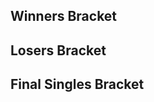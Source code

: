 {{SetGame|melee}}{{DISPLAYTITLE:LAN ETS 2017: ''Melee'' Singles Bracket}}{{Tabs static
|name1=Overview
|link1=LAN ETS/2017/Melee
|name2=Singles Pools
|link2=LAN ETS/2017/Melee/Singles Pools
|name3=Singles Bracket
|link3=LAN ETS/2017/Melee/Singles Bracket
|name4=Doubles Bracket
|link4=LAN ETS/2017/Melee/Doubles Bracket
|This=3
}}
==Winners Bracket==
{{16DEWBracketA2
|tourneylink=LAN ETS/2017/Melee
|tourneyname=LAN ETS 2017
|column-width=200
<!-- Ro16 -->
|r1m1p1=Leffen |r1m1p1flag=se |r1m1p1score=2
|r1m1p2=PizzaGalaxy |r1m1p2flag=us |r1m1p2score=0
|r1m1win=1

|r1m2p1=Lunar Dusk |r1m2p1flag=ca |r1m2p1score=2
|r1m2p2=HP |r1m2p2flag=ca |r1m2p2score=1
|r1m2win=1

|r1m3p1=Trulliam |r1m3p1flag=ca |r1m3p1score=2
|r1m3p2=GoDiegoGo |r1m3p2flag=ve |r1m3p2score=0
|r1m3win=1

|r1m4p1=Kage |r1m4p1flag=ca |r1m4p1score=2
|r1m4p2=Padre |r1m4p2flag=ca |r1m4p2score=0
|r1m4win=1

|r1m5p1=KirbyKaze |r1m5p1flag=ca |r1m5p1score=2
|r1m5p2=nintnt |r1m5p2flag=ca |r1m5p2score=0
|r1m5win=1

|r1m6p1=Legend |r1m6p1flag=ca |r1m6p1score=2
|r1m6p2=Spicy Hungarian |r1m6p2flag=ca |r1m6p2score=0
|r1m6win=1

|r1m7p1=Ryan Ford |r1m7p1flag=ca |r1m7p1score=2
|r1m7p2=SAUS |r1m7p2flag=ca |r1m7p2score=0
|r1m7win=1

|r1m8p1=Nightmare |r1m8p1flag=ca |r1m8p1score=2
|r1m8p2=Tranimal |r1m8p2flag=ca |r1m8p2score=1
|r1m8win=1

<!-- QUARTERFINALS -->
|r2m1p1=Leffen |r2m1p1flag=se |r2m1p1score=3
|r2m1p2=Lunar Dusk |r2m1p2flag=ca |r2m1p2score=1
|r2m1win=1
|r2m1p1char1=fox |r2m1p2char1=ic |r2m1p1stock1=2 |r2m1p2stock1=0 |r2m1win1=1 |r2m1stage1=Battlefield
|r2m1p1char2=fox |r2m1p2char2=ic |r2m1p1stock2=3 |r2m1p2stock2=0 |r2m1win2=1 |r2m1stage2=Final Destination
|r2m1p1char3=fox |r2m1p2char3=ic |r2m1p1stock3=0 |r2m1p2stock3=1 |r2m1win3=2 |r2m1stage3=Yoshi's Story
|r2m1p1char4=fox |r2m1p2char4=ic |r2m1p1stock4=3 |r2m1p2stock4=0 |r2m1win4=1 |r2m1stage4=Yoshi's Story
|r2m1details={{BracketMatchDetails|preview=|lrthread=|interview=|recap=|comment=|live=|vod=https://drive.google.com/file/d/0B54-aQ1RWZB1R3FMdkF6WHFaUG8/view}}

|r2m2p1=Trulliam |r2m2p1flag=ca |r2m2p1score=1
|r2m2p2=Kage |r2m2p2flag=ca |r2m2p2score=3
|r2m2win=2

|r2m3p1=KirbyKaze |r2m3p1flag=ca |r2m3p1score=3
|r2m3p2=Legend |r2m3p2flag=ca |r2m3p2score=0
|r2m3win=1

|r2m4p1=Ryan Ford |r2m4p1flag=ca |r2m4p1score=3
|r2m4p2=Nightmare |r2m4p2flag=ca |r2m4p2score=2
|r2m4win=1
|r2m4p1char1=fox |r2m4p2char1=marth |r2m4p1stock1=2 |r2m4p2stock1=0 |r2m4win1=1 |r2m4stage1=Dream Land
|r2m4p1char2=fox |r2m4p2char2=marth |r2m4p1stock2=1 |r2m4p2stock2=0 |r2m4win2=1 |r2m4stage2=Yoshi's Story
|r2m4p1char3=fox |r2m4p2char3=marth |r2m4p1stock3=0 |r2m4p2stock3=1 |r2m4win3=2 |r2m4stage3=Yoshi's Story
|r2m4p1char4=fox |r2m4p2char4=marth |r2m4p1stock4=0 |r2m4p2stock4=1 |r2m4win4=2 |r2m4stage4=Fountain of Dreams
|r2m4p1char5=fox |r2m4p2char5=marth |r2m4p1stock5=2 |r2m4p2stock5=0 |r2m4win5=1 |r2m4stage5=Fountain of Dreams
|r2m4date=February 11, 2017
|r2m4finished=
|r2m4details={{BracketMatchDetails|comment=|preview=|lrthread=|vod=|interview=|recap=}}

<!-- SEMIFINALS -->
|r3m1p1=Leffen |r3m1p1flag=se |r3m1p1score=3
|r3m1p2=Kage |r3m1p2flag=ca |r3m1p2score=0
|r3m1win=1
|r3m1p1char1=fox |r3m1p2char1=ganon |r3m1p1stock1=2 |r3m1p2stock1=0 |r3m1win1=1 |r3m1stage1=Battlefield
|r3m1p1char2=fox |r3m1p2char2=ganon |r3m1p1stock2=3 |r3m1p2stock2=0 |r3m1win2=1 |r3m1stage2=Yoshi's Story
|r3m1p1char3=fox |r3m1p2char3=ganon |r3m1p1stock3=3 |r3m1p2stock3=0 |r3m1win3=1 |r3m1stage3=Battlefield
|r3m1p1char4= |r3m1p2char4= |r3m1p1stock4= |r3m1p2stock4= |r3m1win4= |r3m1stage4=
|r3m1p1char5= |r3m1p2char5= |r3m1p1stock5= |r3m1p2stock5= |r3m1win5= |r3m1stage5=
|r3m1date=February 12, 2017
|r3m1finished=
|r3m1details={{BracketMatchDetails
|preview=
|lrthread=
|interview=
|recap=
|comment=
|vod=
}}

|r3m2p1=KirbyKaze |r3m2p1flag=ca |r3m2p1score=3
|r3m2p2=Ryan Ford |r3m2p2flag=ca |r3m2p2score=0
|r3m2win=1
|r3m2p1char1=sheik |r3m2p2char1=fox |r3m2p1stock1=2 |r3m2p2stock1=0 |r3m2win1=1 |r3m2stage1=Dream Land
|r3m2p1char2=sheik |r3m2p2char2=fox |r3m2p1stock2=1 |r3m2p2stock2=0 |r3m2win2=1 |r3m2stage2=Final Destination
|r3m2p1char3=sheik |r3m2p2char3=mario |r3m2p1stock3=2 |r3m2p2stock3=0 |r3m2win3=1 |r3m2stage3=Final Destination
|r3m2p1char4= |r3m2p2char4= |r3m2p1stock4= |r3m2p2stock4= |r3m2win4= |r3m2stage4=
|r3m2p1char5= |r3m2p2char5= |r3m2p1stock5= |r3m2p2stock5= |r3m2win5= |r3m2stage5=
|r3m2date=February 12, 2017
|r3m2finished=
|r3m2details={{BracketMatchDetails
|preview=
|lrthread=
|interview=
|recap=
|comment=
|vod=
}}
}}
==Losers Bracket==
{{32DELBracketSmwA
|tourneylink=LAN ETS/2017/Melee
|tourneyname=LAN ETS 2017
|l1placement=25-32
|l2placement=17-24
|l3placement=13-16
|l4placement=9-12
|l5placement=7-8
|l6placement=5-6

|l1m1p1=Wiseclown |l1m1p1flag=ca |l1m1p1score=1 |l1m1win=2
|l1m1p2=lShadow |l1m1p2flag= |l1m1p2score=2
|l1m2p1=Rudo |l1m2p1flag=ca |l1m2p1score=1 |l1m2win=2
|l1m2p2=Gabe |l1m2p2flag=ca |l1m2p2score=2
|l1m3p1=LXIX |l1m3p1flag=ca |l1m3p1score=2 |l1m3win=1
|l1m3p2=SpaceGhost |l1m3p2flag=ca |l1m3p2score=1
|l1m4p1=Seabass |l1m4p1flag=us |l1m4p1score=2 |l1m4win=1
|l1m4p2=X |l1m4p2flag=ca |l1m4p2score=0
|l1m5p1=Nix |l1m5p1flag=ca |l1m5p1score=1 |l1m5win=2
|l1m5p2=PlamZ |l1m5p2flag=ca |l1m5p2score=2
|l1m6p1=MelpyX |l1m6p1flag=ca |l1m6p1score=0 |l1m6win=2
|l1m6p2=Eon |l1m6p2flag=ca |l1m6p2score=2
|l1m7p1=sn3aky |l1m7p1flag=ca |l1m7p1score=0 |l1m7win=2
|l1m7p2=Yogi |l1m7p2flag=ca |l1m7p2score=2
|l1m8p1=JustAFrog |l1m8p1flag= |l1m8p1score=1 |l1m8win=2
|l1m8p2=EviL-X |l1m8p2flag=ca |l1m8p2score=2

|l2m1p1=PizzaGalaxy |l2m1p1flag=us |l2m1p1score=3 |l2m1win=1
|l2m1p2=lShadow |l2m1p2flag= |l2m1p2score=0
|l2m2p1=HP |l2m2p1flag=ca |l2m2p1score=1 |l2m2win=2
|l2m2p2=Gabe |l2m2p2flag=ca |l2m2p2score=3
|l2m3p1=GoDiegoGo |l2m3p1flag=ve |l2m3p1score=2 |l2m3win=2
|l2m3p2=LXIX |l2m3p2flag=ca |l2m3p2score=3
|l2m4p1=Padre |l2m4p1flag=ca |l2m4p1score=3 |l2m4win=1
|l2m4p2=Seabass |l2m4p2flag=us |l2m4p2score=1
|l2m5p1=nintnt |l2m5p1flag=ca |l2m5p1score=3 |l2m5win=1
|l2m5p2=PlamZ |l2m5p2flag=ca |l2m5p2score=0
|l2m6p1=Spicy Hungarian |l2m6p1flag=ca |l2m6p1score=3 |l2m6win=1
|l2m6p2=Eon |l2m6p2flag=ca |l2m6p2score=0
|l2m7p1=SAUS |l2m7p1flag=ca |l2m7p1score={{win}} |l2m7win=1
|l2m7p2=Yogi |l2m7p2flag=ca |l2m7p2score=
|l2m8p1=Tranimal |l2m8p1flag=ca |l2m8p1score=3 |l2m8win=1
|l2m8p2=EviL-X |l2m8p2flag=ca |l2m8p2score=1

|l3m1p1=PizzaGalaxy |l3m1p1flag=us |l3m1p1score=1 |l3m1win=2
|l3m1p2=Gabe |l3m1p2flag=ca |l3m1p2score=3
|l3m2p1=LXIX |l3m2p1flag=ca |l3m2p1score=0 |l3m2win=2
|l3m2p2=Padre |l3m2p2flag=ca |l3m2p2score=3
|l3m3p1=nintnt |l3m3p1flag=ca |l3m3p1score=1 |l3m3win=2
|l3m3p2=Spicy Hungarian |l3m3p2flag=ca |l3m3p2score=3
|l3m4p1=SAUS |l3m4p1flag=ca |l3m4p1score=1 |l3m4win=2
|l3m4p2=Tranimal |l3m4p2flag=ca |l3m4p2score=3

|l4m1p1=Nightmare |l4m1p1flag=ca |l4m1p1score=3 |l4m1win=1
|l4m1p2=Gabe |l4m1p2flag=ca |l4m1p2score=0
|l4m1p1char1=marth |l4m1p2char1=marth |l4m1p1stock1=4 |l4m1p2stock1=0 |l4m1win1=1 |l4m1stage1=Battlefield
|l4m1p1char2=marth |l4m1p2char2=marth |l4m1p1stock2=4 |l4m1p2stock2=0 |l4m1win2=1 |l4m1stage2=Dream Land
|l4m1p1char3=marth |l4m1p2char3=fox |l4m1p1stock3=2 |l4m1p2stock3=0 |l4m1win3=1 |l4m1stage3=Dream Land
|l4m1p1char4= |l4m1p2char4= |l4m1p1stock4= |l4m1p2stock4= |l4m1win4= |l4m1stage4=
|l4m1p1char5= |l4m1p2char5= |l4m1p1stock5= |l4m1p2stock5= |l4m1win5= |l4m1stage5=
|l4m1date=February 11, 2017
|l4m1finished=
|l4m1details={{BracketMatchDetails|comment=|preview=|lrthread=|vod=|interview=|recap=}}

|l4m2p1=Legend |l4m2p1flag=ca |l4m2p1score=3 |l4m2win=1
|l4m2p2=Padre |l4m2p2flag=ca |l4m2p2score=2
|l4m2p1char1=jigglypuff |l4m2p2char1=falco |l4m2p1stock1=1 |l4m2p2stock1=0 |l4m2win1=1 |l4m2stage1=Battlefield
|l4m2p1char2=jigglypuff |l4m2p2char2=falco |l4m2p1stock2=0 |l4m2p2stock2=1 |l4m2win2=2 |l4m2stage2=Yoshi's Story
|l4m2p1char3=jigglypuff |l4m2p2char3=falco |l4m2p1stock3=2 |l4m2p2stock3=0 |l4m2win3=1 |l4m2stage3=Dream Land
|l4m2p1char4=jigglypuff |l4m2p2char4=falco |l4m2p1stock4=0 |l4m2p2stock4=1 |l4m2win4=2 |l4m2stage4=Battlefield
|l4m2p1char5=jigglypuff |l4m2p2char5=falco |l4m2p1stock5=1 |l4m2p2stock5=0 |l4m2win5=1 |l4m2stage5=Final Destination

|l4m3p1=Trulliam |l4m3p1flag=ca |l4m3p1score=3 |l4m3win=1
|l4m3p2=Spicy Hungarian |l4m3p2flag=ca |l4m3p2score=1
|l4m3p1char1=falco |l4m3p2char1=peach |l4m3p1stock1=2 |l4m3p2stock1=0 |l4m3win1=1 |l4m3stage1=Fountain of Dreams
|l4m3p1char2=falco |l4m3p2char2=peach |l4m3p1stock2=0 |l4m3p2stock2=1 |l4m3win2=2 |l4m3stage2=Final Destination
|l4m3p1char3=falco |l4m3p2char3=peach |l4m3p1stock3=3 |l4m3p2stock3=0 |l4m3win3=1 |l4m3stage3=Yoshi's Story
|l4m3p1char4=falco |l4m3p2char4=peach |l4m3p1stock4=2 |l4m3p2stock4=0 |l4m3win4=1 |l4m3stage4=Dream Land
|l4m3p1char5= |l4m3p2char5= |l4m3p1stock5= |l4m3p2stock5= |l4m3win5= |l4m3stage5=
|l4m3date=February 11, 2017
|l4m3finished=
|l4m3details={{BracketMatchDetails|comment=|preview=|lrthread=|vod=|interview=|recap=}}

|l4m4p1=Lunar Dusk |l4m4p1flag=ca |l4m4p1score=2 |l4m4win=2
|l4m4p2=Tranimal |l4m4p2flag=ca |l4m4p2score=3
|l4m4p1char1=ic |l4m4p2char1=peach |l4m4p1stock1=0 |l4m4p2stock1=1 |l4m4win1=2 |l4m4stage1=Battlefield
|l4m4p1char2=ic |l4m4p2char2=peach |l4m4p1stock2=2 |l4m4p2stock2=0 |l4m4win2=1 |l4m4stage2=Pokémon Stadium
|l4m4p1char3=ic |l4m4p2char3=peach |l4m4p1stock3=0 |l4m4p2stock3=1 |l4m4win3=2 |l4m4stage3=Fountain of Dreams
|l4m4p1char4=ic |l4m4p2char4=peach |l4m4p1stock4=1 |l4m4p2stock4=0 |l4m4win4=1 |l4m4stage4=Final Destination
|l4m4p1char5=ic |l4m4p2char5=peach |l4m4p1stock5=0 |l4m4p2stock5=2 |l4m4win5=2 |l4m4stage5=Dream Land
|l4m4date=February 11, 2017
|l4m4finished=
|l4m4details={{BracketMatchDetails|comment=|preview=|lrthread=|vod=|interview=|recap=}}

|l5m1p1=Nightmare |l5m1p1flag=ca |l5m1p1score=3 |l5m1win=1
|l5m1p2=Legend |l5m1p2flag=ca |l5m1p2score=2
|l5m1p1char1=marth |l5m1p2char1=puff |l5m1p1stock1=2 |l5m1p2stock1=0 |l5m1win1=1 |l5m1stage1=Battlefield
|l5m1p1char2=fox |l5m1p2char2=puff |l5m1p1stock2=1 |l5m1p2stock2=0 |l5m1win2=1 |l5m1stage2=Dream Land
|l5m1p1char3=fox |l5m1p2char3=puff |l5m1p1stock3=0 |l5m1p2stock3=1 |l5m1win3=2 |l5m1stage3=Dream Land
|l5m1p1char4=marth |l5m1p2char4=puff |l5m1p1stock4=0 |l5m1p2stock4=1 |l5m1win4=2 |l5m1stage4=Yoshi's Story
|l5m1p1char5=marth |l5m1p2char5=puff |l5m1p1stock5=2 |l5m1p2stock5=0 |l5m1win5=1 |l5m1stage5=Yoshi's Story
|l5m1date=February 12, 2017
|l5m1finished=
|l5m1details={{BracketMatchDetails|comment=|preview=|lrthread=|vod=|interview=|recap=}}

|l5m2p1=Trulliam |l5m2p1flag=ca |l5m2p1score=3 |l5m2win=1
|l5m2p2=Tranimal |l5m2p2flag=ca |l5m2p2score=0
|l5m2p1char1=falco |l5m2p2char1=sheik |l5m2p1stock1=3 |l5m2p2stock1=0 |l5m2win1=1 |l5m2stage1=Battlefield
|l5m2p1char2=falco |l5m2p2char2=sheik |l5m2p1stock2=2 |l5m2p2stock2=0 |l5m2win2=1 |l5m2stage2=Fountain of Dreams
|l5m2p1char3=falco |l5m2p2char3=sheik |l5m2p1stock3=2 |l5m2p2stock3=0 |l5m2win3=1 |l5m2stage3=Fountain of Dreams
|l5m2p1char4= |l5m2p2char4= |l5m2p1stock4= |l5m2p2stock4= |l5m2win4= |l5m2stage4=
|l5m2p1char5= |l5m2p2char5= |l5m2p1stock5= |l5m2p2stock5= |l5m2win5= |l5m2stage5=
|l5m2date=February 12, 2017
|l5m2finished=
|l5m2details={{BracketMatchDetails|comment=|preview=|lrthread=|vod=|interview=|recap=}}

|l6m1p1=Kage |l6m1p1flag=ca |l6m1p1score=3 |l6m1win=1
|l6m1p2=Nightmare |l6m1p2flag=ca |l6m1p2score=1
|l6m1p1char1=ganon |l6m1p2char1=marth |l6m1p1stock1=3 |l6m1p2stock1=0 |l6m1win1=1 |l6m1stage1=Battlefield
|l6m1p1char2=ganon |l6m1p2char2=marth |l6m1p1stock2=0 |l6m1p2stock2=1 |l6m1win2=2 |l6m1stage2=Final Destination
|l6m1p1char3=ganon |l6m1p2char3=fox |l6m1p1stock3=1 |l6m1p2stock3=0 |l6m1win3=1 |l6m1stage3=Dream Land
|l6m1p1char4=ganon |l6m1p2char4=marth |l6m1p1stock4=1 |l6m1p2stock4=0 |l6m1win4=1 |l6m1stage4=Battlefield
|l6m1p1char5= |l6m1p2char5= |l6m1p1stock5= |l6m1p2stock5= |l6m1win5= |l6m1stage5=
|l6m1date=February 12, 2017
|l6m1finished=
|l6m1details={{BracketMatchDetails|comment=|preview=|lrthread=|vod=|interview=|recap=}}

|l6m2p1=Ryan Ford |l6m2p1flag=ca |l6m2p1score=3 |l6m2win=1
|l6m2p2=Trulliam |l6m2p2flag=ca |l6m2p2score=0
|l6m2p1char1=fox |l6m2p2char1=falco |l6m2p1stock1=2 |l6m2p2stock1=0 |l6m2win1=1 |l6m2stage1=Battlefield
|l6m2p1char2=fox |l6m2p2char2=falco |l6m2p1stock2=2 |l6m2p2stock2=0 |l6m2win2=1 |l6m2stage2=Pokémon Stadium
|l6m2p1char3=fox |l6m2p2char3=falco |l6m2p1stock3=1 |l6m2p2stock3=0 |l6m2win3=1 |l6m2stage3=Pokémon Stadium
|l6m2p1char4= |l6m2p2char4= |l6m2p1stock4= |l6m2p2stock4= |l6m2win4= |l6m2stage4=
|l6m2p1char5= |l6m2p2char5= |l6m2p1stock5= |l6m2p2stock5= |l6m2win5= |l6m2stage5=
|l6m2date=February 12, 2017
|l6m2finished=
|l6m2details={{BracketMatchDetails|comment=|preview=|lrthread=|vod=|interview=|recap=}}
}}
<onlyinclude>
==Final Singles Bracket==
{{DEFinalSmwBracket
|tourneylink=LAN ETS/2017/Melee
|tourneyname=LAN ETS 2017
|l1placement=4
|r2placement=3
|r3loserplacement=2
|r3winnerplacement=1
|column-width=190

<!-- FROM WINNERS -->
|r1m1p1=Leffen |r1m1p1flag=se |r1m1p1score=3
|r1m1p2=KirbyKaze |r1m1p2flag=ca |r1m1p2score=1
|r1m1win=1
|r1m1p1char1=fox |r1m1p1stock1=2 |r1m1p2char1=sheik |r1m1p2stock1=0 |r1m1win1=1 |r1m1stage1=Dream Land
|r1m1p1char2=fox |r1m1p1stock2=0 |r1m1p2char2=sheik |r1m1p2stock2=1 |r1m1win2=2 |r1m1stage2=Battlefield
|r1m1p1char3=fox |r1m1p1stock3=2 |r1m1p2char3=sheik |r1m1p2stock3=0 |r1m1win3=1 |r1m1stage3=Final Destination
|r1m1p1char4=fox |r1m1p1stock4=2 |r1m1p2char4=sheik |r1m1p2stock4=0 |r1m1win4=1 |r1m1stage4=Fountain of Dreams
|r1m1p1char5= |r1m1p1stock5= |r1m1p2char5= |r1m1p2stock5= |r1m1win5= |r1m1stage5=
|r1m1date=February 12, 2017
|r1m1finished=
|r1m1details={{BracketMatchDetails
|vod=
|preview=
|lrthread=
|interview=
|recap=
|comment=
|live=
}}

<!-- FROM LOSERS -->
|l1m1p1=Kage |l1m1p1flag=ca |l1m1p1score=2
|l1m1p2=Ryan Ford |l1m1p2flag=ca |l1m1p2score=3
|l1m1win=2
|l1m1p1char1=ganon |l1m1p1stock1= |l1m1p2char1=falco |l1m1p2stock1=0 |l1m1win1=1 |l1m1stage1=Yoshi's Story
|l1m1p1char2=ganon |l1m1p1stock2=0 |l1m1p2char2=fox |l1m1p2stock2=2 |l1m1win2=2 |l1m1stage2=Final Destination
|l1m1p1char3=ganon |l1m1p1stock3=0 |l1m1p2char3=fox |l1m1p2stock3=1 |l1m1win3=2 |l1m1stage3=Battlefield
|l1m1p1char4=ganon |l1m1p1stock4=1 |l1m1p2char4=fox |l1m1p2stock4=0 |l1m1win4=1 |l1m1stage4=Battlefield
|l1m1p1char5=ganon |l1m1p1stock5=0 |l1m1p2char5=fox |l1m1p2stock5=1 |l1m1win5=2 |l1m1stage5=Dream Land
|l1m1date=February 12, 2017
|l1m1finished=
|l1m1details={{BracketMatchDetails
|vod=
|preview=
|lrthread=
|interview=
|recap=
|comment=
|live=
}}

<!-- LOSERS FINALS -->
|r2m1p1=KirbyKaze |r2m1p1flag=ca |r2m1p1score=3
|r2m1p2=Ryan Ford |r2m1p2flag=ca |r2m1p2score=1
|r2m1win=1
|r2m1p1char1=sheik |r2m1p1stock1=2 |r2m1p2char1=fox |r2m1p2stock1=0 |r2m1win1=1 |r2m1stage1=Dream Land
|r2m1p1char2=sheik |r2m1p1stock2=0 |r2m1p2char2=fox |r2m1p2stock2=2 |r2m1win2=2 |r2m1stage2=Final Destination
|r2m1p1char3=sheik |r2m1p1stock3=1 |r2m1p2char3=fox |r2m1p2stock3=0 |r2m1win3=1 |r2m1stage3=Battlefield
|r2m1p1char4=sheik |r2m1p1stock4=2 |r2m1p2char4=fox |r2m1p2stock4=0 |r2m1win4=1 |r2m1stage4=Fountain of Dreams
|r2m1p1char5= |r2m1p1stock5= |r2m1p2char5= |r2m1p2stock5= |r2m1win5= |r2m1stage5=
|r2m1date=February 12, 2017
|r2m1finished=
|r2m1details={{BracketMatchDetails
|vod=
|preview=
|lrthread=
|interview=
|recap=
|comment=
|live=
}}

<!-- GRAND FINALS -->
|r3m1p1=Leffen |r3m1p1flag=se |r3m1p1score=3 |export_score=true
|r3m1p2=KirbyKaze |r3m1p2flag=ca |r3m1p2score=1
|r3m1win=1
|r3m1p1char1=fox |r3m1p1stock1=2 |r3m1p2char1=sheik |r3m1p2stock1=0 |r3m1win1=1 |r3m1stage1=Dream Land
|r3m1p1char2=fox |r3m1p1stock2=3 |r3m1p2char2=sheik |r3m1p2stock2=0 |r3m1win2=1 |r3m1stage2=Battlefield
|r3m1p1char3=fox |r3m1p1stock3=0 |r3m1p2char3=sheik |r3m1p2stock3=1 |r3m1win3=2 |r3m1stage3=Battlefield
|r3m1p1char4=fox |r3m1p1stock4=1 |r3m1p2char4=sheik |r3m1p2stock4=0 |r3m1win4=1 |r3m1stage4=Final Destination
|r3m1p1char5= |r3m1p1stock5= |r3m1p2char5= |r3m1p2stock5= |r3m1win5= |r3m1stage5=
|r3m1date=February 12, 2017
|r3m1finished=
|r3m1details={{BracketMatchDetails
|vod=
|preview=
|lrthread=
|interview=
|recap=
|comment=
|live=
}}
}}
</onlyinclude>

